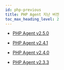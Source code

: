 ```yaml
---
id: php-previous
title: PHP Agent 지난 버전
toc_max_heading_level: 2
---
```


* [PHP Agent v2.5.0](php-2_5_0)

* [PHP Agent v2.4.1](php-2_4_1)

* [PHP Agent v2.4.0](php-2_4_0)

* [PHP Agent v2.3.3](php-2_3_3)